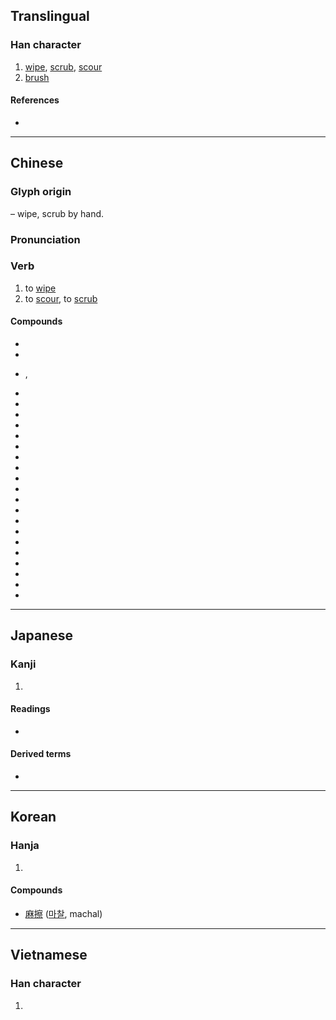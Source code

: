 {{character info/new}}
==Translingual==

===Han character===
{{Han char|rn=64|rad=手|as=14|sn=17|four=53091|canj=QJBF|ids=⿰扌察}}

# [[wipe]], [[scrub]], [[scour]]
# [[brush]]

====References====
* {{Han ref|kx=0460.090|dkj=12862|dj=0808.290|hdz=31977.030|uh=64E6|ud=25830|bh=C0BF|bd=49343}}

----

==Chinese==
{{zh-forms}}

===Glyph origin===
{{Han etym}}
{{Han compound|手|alt1=扌|t1=hand|察|ls=psc|c1=s|c2=p}} – wipe, scrub by hand.

===Pronunciation===
{{zh-pron
|m=cā
|c=caat3
|ma=y
|cat=v
}}

===Verb===
{{zh-verb}}

# to [[wipe]]
# to [[scour]], to [[scrub]]

====Compounds====
* {{l|zh|擦棒球}}
* {{l|zh|擦背}}
* {{l|zh|擦边}}, {{l|zh|擦边儿}}
* {{l|zh|擦边球}}
* {{l|zh|擦布}}
* {{l|zh|擦黑儿}}
* {{l|zh|擦痕}}
* {{l|zh|擦磨}}
* {{l|zh|擦屁股}}
* {{l|zh|擦破}}
* {{l|zh|擦拳摩掌}}
* {{l|zh|擦伤|tr=cāshāng}}
* {{l|zh|擦拭}}
* {{l|zh|擦网球}}
* {{l|zh|擦洗}}
* {{l|zh|擦眼抹泪}}
* {{l|zh|擦音|tr=cāyīn||fricative}}
* {{l|zh|擦澡}}
* {{l|zh|擦脂抹粉}}
* {{l|zh|破擦音|tr=pòcāyīn||affricate}}
* {{l|zh|破裂摩擦音|tr=pòliè mócāyīn||affricate}}
* {{l|zh|塞擦音|tr=sècāyīn||affricate}}
* {{l|zh|嘶擦音|tr=sīcāyīn||sibilant}}

{{zh-cat|Beginning}}

----

==Japanese==

===Kanji===
{{ja-kanji|grade=c|rs=手14}}

# {{defn|lang=ja|sort=手14}}

====Readings====
* {{ja-readings|goon=[[さち]] (sachi)|kanon=[[さつ]] (satsu)|kun=[[する]] (suru), [[さする]] (sasuru)}}

====Derived terms====
* {{ja-r|靴擦れ|くつずれ}}

----

==Korean==

===Hanja===
{{ko-hanja|hangeul=[[찰]]|eumhun=|rv=chal|mr=ch'al|y=chal}}

# {{defn|lang=ko|sort=手14}}

====Compounds====
* [[麻擦]] ([[마찰]], machal)

----

==Vietnamese==

===Han character===
{{vi-hantu|[[sát]], [[xát]], [[xớt]]|rs=手14}}

# {{defn|lang=vi|sort=手14}}